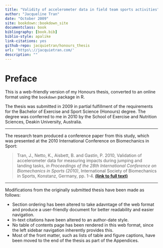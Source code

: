 ```yaml
--- 
title: "Validity of accelerometer data in field team sports activities"
author: "Jacqueline Tran"
date: "October 2009"
site: bookdown::bookdown_site
documentclass: book
bibliography: [book.bib]
biblio-style: apalike
link-citations: yes
github-repo: jacquietran/honours_thesis
url: 'https\://jacquietran.com/'
description: ""
---
```


# Preface {-}

This is a web-friendly version of my Honours thesis, converted to an online format using the `bookdown` package in R.

The thesis was submitted in 2009 in partial fulfillment of the requirements for the Bachelor of Exercise and Sport Science (Honours) degree. The degree was conferred to me in 2010 by the School of Exercise and Nutrition Sciences, Deakin University, Australia.

-----

The research team produced a conference paper from this study, which was presented at the 2010 International Conference on Biomechanics in Sport:

> Tran, J., Netto, K., Aisbett, B. and Gastin, P. 2010, Validation of accelerometer data for measuring impacts during jumping and landing tasks, *in Proceedings of the 28th International Conference on Biomechanics in Sports (2010)*, International Society of Biomechanics in Sports, Konstanz, Germany, pp. 1-4. [**(link to full text)**](http://dro.deakin.edu.au/view/DU:30032107)

-----

Modifications from the originally submitted thesis have been made as follows:

- Section ordering has been altered to take adavntage of the web format and produce a user-friendly document for better readability and easier navigation.
- In-text citations have been altered to an author-date style.
- No table of contents page has been rendered in this web format, since the left sidebar navigation inherently provides this.
- Most of the front matter, such as lists of table and figure captions, have been moved to the end of the thesis as part of the Appendices.